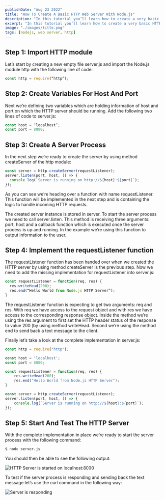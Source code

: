 ```yaml
---
publishDate: "Aug 23 2022"
title: "How To Create A Basic HTTP Web Server With Node.js"
description: "In this tutorial you’ll learn how to create a very basic HTTP web server with Node.js. In order to generate a simple text response to an HTTP GET request we’ll be making use of the Node module http."
excerpt: "In this tutorial you’ll learn how to create a very basic HTTP web server with Node.js. In order to generate a simple text response to an HTTP GET request we’ll be making use of the Node module http."
image: "./images/title.png"
tags: [nodejs, web server, http]
---
```


## Step 1: Import HTTP module

Let’s start by creating a new empty file server.js and import the Node.js module http with the following line of code:

```js
const http = require(“http”);
```

## Step 2: Create Variables For Host And Port

Next we’re defining two variables which are holding information of host and port on which the HTTP server should be running. Add the following two lines of code to server.js:

```js
const host = ‘localhost’;
const port = 8000;
```

## Step 3: Create A Server Process

In the next step we’re ready to create the server by using method createServer of the http module:

```js
const server = http.createServer(requestListener);
server.listen(port, host, () => {
  console.log(`Server is running on http://${host}:${port}`);
});
```

As you can see we’re heading over a function with name requestListener. This function will be implemented in the next step and is containing the logic to handle incoming HTTP requests.

The created server instance is stored in server. To start the server process we need to call server.listen. This method is receiving three arguments: port, host and a callback function which is executed once the server process is up and running. In the example we’re using this function to output information to the user.

## Step 4: Implement the requestListener function

The requestListener function has been handed over when we created the HTTP server by using method createServer is the previous step. Now we need to add the missing implementation for requestListener into server.js:

```js
const requestListener = function(req, res) {
  res.writeHead(200);
  res.end(“Hello World from Node.js HTTP Server”);
}
```

The requestListener function is expecting to get two arguments: req and res. With req we have access to the request object and with res we have access to the corresponding response object. Inside the method we’re using the res argument to first set the HTTP header status of the response to value 200 (by using method writeHead. Second we’re using the method end to send back a text message to the client.

Finally let’s take a look at the complete implementation in server.js:

```js
const http = require("http");

const host = 'localhost';
const port = 8000;

const requestListener = function(req, res) {
    res.writeHead(200);
    res.end("Hello World from Node.js HTTP Server");
}

const server = http.createServer(requestListener);
server.listen(port, host, () => {
    console.log(`Server is running on http://${host}:${port}`);
});
```

## Step 5: Start And Test The HTTP Server

With the complete implementation in place we’re ready to start the server process with the following command:

```bash
$ node server.js
```

You should then be able to see the following output:

![HTTP Server is started on localhost:8000](./images/10.png)

To test if the server process is responding and sending back the text message let’s use the curl command in the following way:

![Server is responding](images/20.png)
